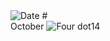 
<Image src="/title-imprint.png" height={50} width={50} alt="Date" className="title-imprint"/>
# <div id="date">October <Image className="four-dot" src="/four-dot.png" height={15} width={15} alt="Four dot" />14</div>
